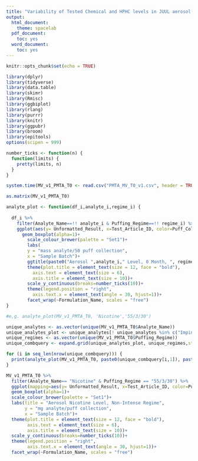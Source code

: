 ```yaml
---
title: "Variability of Tested Chemical and HPHC levels in JUUL aerosol for PMTA formulations at 0 Month, A Graphic Representation"
output:
  html_document:
    theme: spacelab
  pdf_document:
    toc: yes
  word_document:
    toc: yes
---
```


```r
knitr::opts_chunk$set(echo = TRUE)
```

```r
library(dplyr)
library(tidyverse)
library(data.table)
library(skimr)
library(Rmisc)
library(ggbiplot)
library(rlang)
library(purrr)
library(knitr)
library(ggpubr)
library(broom)
library(epitools)
options(scipen = 999)
```


```r
number_ticks <- function(n) {
  function(limits) {
    pretty(limits, n)
  }
} 
```

```r
system.time(MV_v1_PMTA_T0 <- read.csv("PMTA_MV_T0_v1.csv", header = TRUE, colClasses = c("character","character","character","character","character","character","character","character","character","character","character","character","character","character","character","character","character","character","character","character","character","character","character","character","character","character","character","character", "character","character","character","numeric","character","numeric","numeric","character","numeric","numeric")))
```

```r
as.matrix(MV_v1_PMTA_T0)
```

```r
analyte_plot <- function(df_i,analyte_i,regime_i) {
  
  df_i %>%
    filter(Analyte_Name==!! analyte_i & Puffing_Regime==!! regime_i) %>%
    ggplot(aes(y= Unformatted_Result, x=Test_Article_ID, color=Puff_Collections)) +
      geom_boxplot(alpha=1)+ 
        scale_colour_brewer(palette = "Set1")+
        labs(
        y = "mass analyte/50 puff collection",
        x = "Sample Batch")+
        ggtitle(paste0("Aerosol ",analyte_i," Level, 0 Month, ", regime_i, " Puffing Regime"))+
        theme(plot.title = element_text(size = 12, face = "bold"),
          axis.text = element_text(size = 6),
          axis.title = element_text(size = 10))+
        scale_y_continuous(breaks=number_ticks(10))+
        theme(legend.position = "right",
          axis.text.x = element_text(angle = 30, hjust=1))+
        facet_wrap(~Formulation_Name, scales = "free")
}
```


```r
#e,g. analyte_plot(MV_v1_PMTA_T0, 'Nicotine','55/3/30')
```


```r
unique_analytes <- as.vector(unique(MV_v1_PMTA_T0$Analyte_Name))
unique_analytes_plot <- unique_analytes[! unique_analytes %in% c("Impinger Solution Volume", "Number of Impingers")]
unique_regimes <- as.vector(unique(MV_v1_PMTA_T0$Puffing_Regime))
unique_combquery <- expand.grid(unique_analytes_plot, unique_regimes,stringsAsFactors = FALSE)
```

```r
for (i in seq_len(nrow(unique_combquery))) {
  print(analyte_plot(MV_v1_PMTA_T0, paste0(unique_combquery[i,1]), paste0(unique_combquery[i,2])))
}
```



```r
MV_v1_PMTA_T0 %>%
  filter(Analyte_Name== "Nicotine" & Puffing_Regime == "55/3/30") %>%
  ggplot(mapping=aes(y= Unformatted_Result, x=Test_Article_ID, color=Puff_Collections)) +
  geom_boxplot(alpha=1)+ 
  scale_colour_brewer(palette = "Set1")+
  labs(title = "Aerosol Nicotine Level, Non-Intense Regime",
       y = "mg analyte/puff collection",
       x = "Sample Batch")+
  theme(plot.title = element_text(size = 12, face = "bold"),
        axis.text = element_text(size = 6),
        axis.title = element_text(size = 10))+
  scale_y_continuous(breaks=number_ticks(10))+
  theme(legend.position = "right",
        axis.text.x = element_text(angle = 30, hjust=1))+
  facet_wrap(~Formulation_Name, scales = "free")
```



